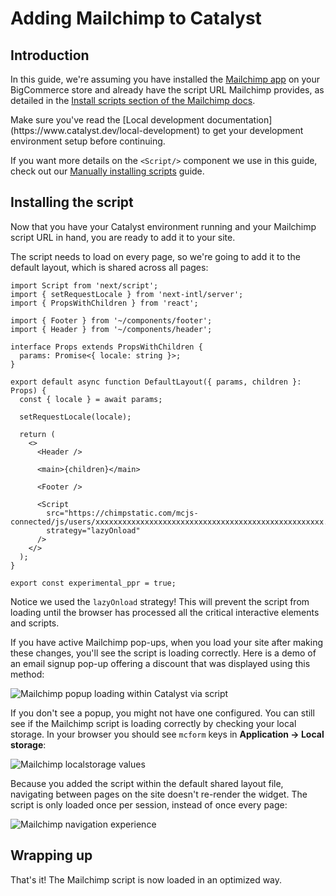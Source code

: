 
# Adding Mailchimp to Catalyst

## Introduction

In this guide, we're assuming you have installed the [Mailchimp app](https://www.bigcommerce.com/apps/mailchimp/) on your BigCommerce store and already have the script URL Mailchimp provides, as detailed in the [Install scripts section of the Mailchimp docs](https://mailchimp.com/help/connect-or-disconnect-mailchimp-for-bigcommerce/#heading+install+scripts).

<Callout type="warning">
  Make sure you've read the [Local development
  documentation](https://www.catalyst.dev/local-development) to get your development environment setup
  before continuing.
</Callout>

If you want more details on the `<Script/>` component we use in this guide, check out our [Manually installing scripts](https://www.catalyst.dev/docs/guides/manually-installing-scripts) guide.

## Installing the script

Now that you have your Catalyst environment running and your Mailchimp script URL in hand, you are ready to add it to your site.

The script needs to load on every page, so we're going to add it to the default layout, which is shared across all pages:

```tsx {1,25-28} filename="core/app/[locale]/(default)/layout.tsx" copy
import Script from 'next/script';
import { setRequestLocale } from 'next-intl/server';
import { PropsWithChildren } from 'react';

import { Footer } from '~/components/footer';
import { Header } from '~/components/header';

interface Props extends PropsWithChildren {
  params: Promise<{ locale: string }>;
}

export default async function DefaultLayout({ params, children }: Props) {
  const { locale } = await params;

  setRequestLocale(locale);

  return (
    <>
      <Header />

      <main>{children}</main>

      <Footer />

      <Script
        src="https://chimpstatic.com/mcjs-connected/js/users/xxxxxxxxxxxxxxxxxxxxxxxxxxxxxxxxxxxxxxxxxxxxxxxxxxx.js"
        strategy="lazyOnload"
      />
    </>
  );
}

export const experimental_ppr = true;
```

Notice we used the `lazyOnload` strategy! This will prevent the script from loading until the browser has processed all the critical interactive elements and scripts.

If you have active Mailchimp pop-ups, when you load your site after making these changes, you'll see the script is loading correctly. Here is a demo of an email signup pop-up offering a discount that was displayed using this method:

![Mailchimp popup loading within Catalyst via script](https://storage.googleapis.com/bigcommerce-developers/catalyst-docs/mailchimp-catalyst-loading.gif)

If you don't see a popup, you might not have one configured. You can still see if the Mailchimp script is loading correctly by checking your local storage. In your browser you should see `mcform` keys in **Application -> Local storage**:

![Mailchimp localstorage values](https://storage.googleapis.com/bigcommerce-developers/catalyst-docs/mailchimp-localhost-storage.png)

Because you added the script within the default shared layout file, navigating between pages on the site doesn't re-render the widget. The script is only loaded once per session, instead of once every page:

![Mailchimp navigation experience](https://storage.googleapis.com/bigcommerce-developers/catalyst-docs/mailchimp-catalyst-navigating.gif)

## Wrapping up

That's it! The Mailchimp script is now loaded in an optimized way.
